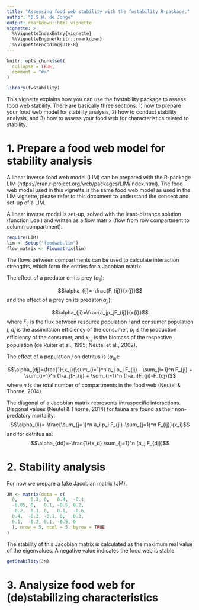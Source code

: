 ```yaml
---
title: "Assessing food web stability with the fwstability R-package."
author: "D.S.W. de Jonge"
output: rmarkdown::html_vignette
vignette: >
  %\VignetteIndexEntry{vignette}
  %\VignetteEngine{knitr::rmarkdown}
  %\VignetteEncoding{UTF-8}
---
```


```r
knitr::opts_chunk$set(
  collapse = TRUE,
  comment = "#>"
)
```

```r
library(fwstability)
```

This vignette explains how you can use the fwstability package to assess food web stability. There are basically three sections: 1) how to prepare your food web model for stability analysis, 2) how to conduct stability analysis, and 3) how to assess your food web for characteristics related to stability.

# 1. Prepare a food web model for stability analysis
A linear inverse food web model (LIM) can be prepared with the R-package LIM (https://cran.r-project.org/web/packages/LIM/index.html). The food web model used in this vignette is the same food web model as used in the LIM vignette, please refer to this document to understand the concept and set-up of a LIM.

A linear inverse model is set-up, solved with the least-distance solution (function Ldei) and written as a flow matrix (flow from row compartment to column compartment).
```r
require(LIM)
lim <- Setup("foodweb.lim")
flow_matrix <- Flowmatrix(lim)
```

The flows between compartments can be used to calculate interaction strengths, which form the entries for a Jacobian matrix.

The effect of a predator on its prey ($\alpha_{ij}$):

$$\alpha_{ij}=-\frac{F_{ij}}{x{j}}$$
and the effect of a prey on its predator($\alpha_{ji}$):

$$\alpha_{ji}=\frac{a_jp_jF_{ij}}{x{i}}$$
where $F_{ij}$ is the flux between resource population $i$ and consumer population $j$, $a_j$ is the assimilation efficiency of the consumer, $p_j$ is the production efficiency of the consumer, and $x_{i,j}$ is the biomass of the respective population (de Ruiter et al., 1995; Neutel et al., 2002).

The effect of a population $j$ on detritus is ($\alpha_{dj}$):

$$\alpha_{dj}=\frac{1}{x_j}(\sum_{i=1}^n a_j p_j F_{ij} - \sum_{i=1}^n F_{ji} + \sum_{i=1}^n (1-a_j)F_{ij} + \sum_{i=1}^n (1-a_i)F_{ji}-F_{dj})$$
where $n$ is the total number of compartments in the food web (Neutel & Thorne, 2014).

The diagonal of a Jacobian matrix represents intraspecific interactions. Diagonal values (Neutel & Thorne, 2014) for fauna are found as their non-predatory mortality:
$$\alpha_{ii}=-\frac{\sum_{j=1}^n a_i p_i F_{ji}-\sum_{j=1}^n F_{ij}}{x_i}$$
and for detritus as:
$$\alpha_{dd}=-\frac{1}{x_d} \sum_{j=1}^n (a_j F_{dj})$$

# 2. Stability analysis
For now we prepare a fake Jacobian matrix (JM).
```r
JM <- matrix(data = c(
  0,     0.2, 0,   0.4,  -0.1,
  -0.05, 0,   0.1, -0.5, 0.2,
  -0.2,  0.1, 0,   0.1,  -0.6,
  0.4,  -0.3, -0.1, 0,   0.3,
  0.1,  -0.2, 0.1, -0.5, 0
  ), nrow = 5, ncol = 5, byrow = TRUE
)
```

The stability of this Jacobian matrix is calculated as the maximum real value of the eigenvalues. A negative value indicates the food web is stable. 
```r
getStability(JM)
```

# 3. Analysize food web for (de)stabilizing characteristics
